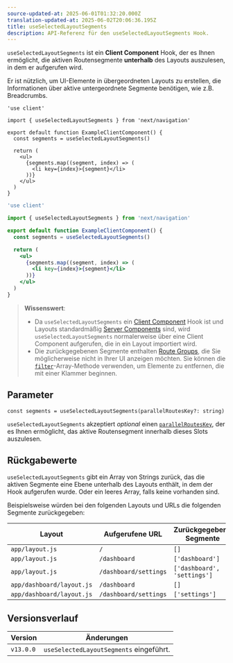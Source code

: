 ```yaml
---
source-updated-at: 2025-06-01T01:32:20.000Z
translation-updated-at: 2025-06-02T20:06:36.195Z
title: useSelectedLayoutSegments
description: API-Referenz für den useSelectedLayoutSegments Hook.
---
```


`useSelectedLayoutSegments` ist ein **Client Component** Hook, der es Ihnen ermöglicht, die aktiven Routensegmente **unterhalb** des Layouts auszulesen, in dem er aufgerufen wird.

Er ist nützlich, um UI-Elemente in übergeordneten Layouts zu erstellen, die Informationen über aktive untergeordnete Segmente benötigen, wie z.B. Breadcrumbs.

```tsx filename="app/example-client-component.tsx" switcher
'use client'

import { useSelectedLayoutSegments } from 'next/navigation'

export default function ExampleClientComponent() {
  const segments = useSelectedLayoutSegments()

  return (
    <ul>
      {segments.map((segment, index) => (
        <li key={index}>{segment}</li>
      ))}
    </ul>
  )
}
```

```jsx filename="app/example-client-component.js" switcher
'use client'

import { useSelectedLayoutSegments } from 'next/navigation'

export default function ExampleClientComponent() {
  const segments = useSelectedLayoutSegments()

  return (
    <ul>
      {segments.map((segment, index) => (
        <li key={index}>{segment}</li>
      ))}
    </ul>
  )
}
```

> **Wissenswert**:
>
> - Da `useSelectedLayoutSegments` ein [Client Component](/docs/app/getting-started/server-and-client-components) Hook ist und Layouts standardmäßig [Server Components](/docs/app/getting-started/server-and-client-components) sind, wird `useSelectedLayoutSegments` normalerweise über eine Client Component aufgerufen, die in ein Layout importiert wird.
> - Die zurückgegebenen Segmente enthalten [Route Groups](/docs/app/api-reference/file-conventions/route-groups), die Sie möglicherweise nicht in Ihrer UI anzeigen möchten. Sie können die [`filter`](https://developer.mozilla.org/en-US/docs/Web/JavaScript/Reference/Global_Objects/Array/filter)-Array-Methode verwenden, um Elemente zu entfernen, die mit einer Klammer beginnen.

## Parameter

```tsx
const segments = useSelectedLayoutSegments(parallelRoutesKey?: string)
```

`useSelectedLayoutSegments` akzeptiert _optional_ einen [`parallelRoutesKey`](/docs/app/api-reference/file-conventions/parallel-routes#with-useselectedlayoutsegments), der es Ihnen ermöglicht, das aktive Routensegment innerhalb dieses Slots auszulesen.

## Rückgabewerte

`useSelectedLayoutSegments` gibt ein Array von Strings zurück, das die aktiven Segmente eine Ebene unterhalb des Layouts enthält, in dem der Hook aufgerufen wurde. Oder ein leeres Array, falls keine vorhanden sind.

Beispielsweise würden bei den folgenden Layouts und URLs die folgenden Segmente zurückgegeben:

| Layout                    | Aufgerufene URL       | Zurückgegebene Segmente     |
| ------------------------- | --------------------- | --------------------------- |
| `app/layout.js`           | `/`                   | `[]`                        |
| `app/layout.js`           | `/dashboard`          | `['dashboard']`             |
| `app/layout.js`           | `/dashboard/settings` | `['dashboard', 'settings']` |
| `app/dashboard/layout.js` | `/dashboard`          | `[]`                        |
| `app/dashboard/layout.js` | `/dashboard/settings` | `['settings']`              |

## Versionsverlauf

| Version   | Änderungen                                 |
| --------- | --------------------------------------- |
| `v13.0.0` | `useSelectedLayoutSegments` eingeführt. |